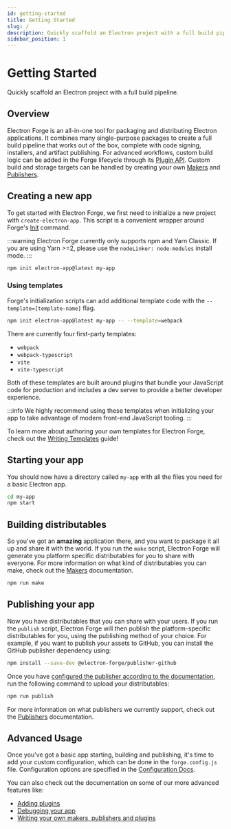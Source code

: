 ```yaml
---
id: getting-started
title: Getting Started
slug: /
description: Quickly scaffold an Electron project with a full build pipeline.
sidebar_position: 1
---
```


# Getting Started

Quickly scaffold an Electron project with a full build pipeline.

## Overview

Electron Forge is an all-in-one tool for packaging and distributing Electron applications. It combines many single-purpose packages to create a full build pipeline that works out of the box, complete with code signing, installers, and artifact publishing. For advanced workflows, custom build logic can be added in the Forge lifecycle through its [Plugin API](config/plugins/). Custom build and storage targets can be handled by creating your own [Makers](config/makers/) and [Publishers](config/publishers/).

## Creating a new app

To get started with Electron Forge, we first need to initialize a new project with `create-electron-app`. This script is a convenient wrapper around Forge's [Init](cli.md#Init) command.

:::warning
Electron Forge currently only supports npm and Yarn Classic. If you are using Yarn >=2, please use the `nodeLinker: node-modules` install mode.
:::

```bash
npm init electron-app@latest my-app
```

### Using templates

Forge's initialization scripts can add additional template code with the `--template=[template-name]` flag.

```bash
npm init electron-app@latest my-app -- --template=webpack
```

There are currently four first-party templates:

- `webpack`
- `webpack-typescript`
- `vite`
- `vite-typescript`

Both of these templates are built around plugins that bundle your JavaScript code for production and includes a dev server to provide a better developer experience.

:::info
We highly recommend using these templates when initializing your app to take advantage of modern front-end JavaScript tooling.
:::

To learn more about authoring your own templates for Electron Forge, check out the [Writing Templates](advanced/extending-electron-forge/writing-templates.md) guide!

## Starting your app

You should now have a directory called `my-app` with all the files you need for a basic Electron app.

```bash
cd my-app
npm start
```

## Building distributables

So you've got an **amazing** application there, and you want to package it all up and share it with the world. If you run the `make` script, Electron Forge will generate you platform specific distributables for you to share with everyone. For more information on what kind of distributables you can make, check out the [Makers](config/makers/) documentation.

```bash
npm run make
```

## Publishing your app

Now you have distributables that you can share with your users. If you run the `publish` script, Electron Forge will then publish the platform-specific distributables for you, using the publishing method of your choice. For example, if you want to publish your assets to GitHub, you can install the GitHub publisher dependency using:

```bash
npm install --save-dev @electron-forge/publisher-github
```

Once you have [configured the publisher according to the documentation](config/publishers/github), run the following command to upload your distributables:

```bash
npm run publish
```

For more information on what publishers we currently support, check out the [Publishers](config/publishers/) documentation.

## Advanced Usage

Once you've got a basic app starting, building and publishing, it's time to add your custom configuration, which can be done in the `forge.config.js` file. Configuration options are specified in the [Configuration Docs](https://www.electronforge.io/configuration).

You can also check out the documentation on some of our more advanced features like:

- [Adding plugins](config/plugins/)
- [Debugging your app](advanced/debugging.md)
- [Writing your own makers, publishers and plugins](advanced/extending-electron-forge/)
